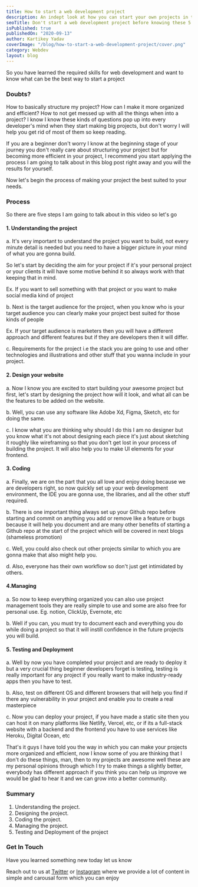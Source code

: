 ```yaml
---
title: How to start a web development project
description: An indept look at how you can start your own projects in the world of web development
seoTitle: Don't start a web development project before knowing these 5 fundamental things, build your web development project using these, and see the difference confident.
isPublished: true
publishedOn: "2020-09-13"
author: Kartikey Yadav
coverImage: "/blog/how-to-start-a-web-development-project/cover.png"
category: Webdev
layout: blog
---
```


So you have learned the required skills for web development and want to know what can be the best way to start a project

### **Doubts?**

How to basically structure my project? How can I make it more organized and efficient? How to not get messed up with all the things when into a project? I know I know these kinds of questions pop up into every developer's mind when they start making big projects, but don't worry I will help you get rid of most of them so keep reading.

If you are a beginner don't worry I know at the beginning stage of your journey you don't really care about structuring your project but for becoming more efficient in your project, I recommend you start applying the process I am going to talk about in this blog post right away and you will the results for yourself.

Now let's begin the process of making your project the best suited to your needs.

### **Process**

So there are five steps I am going to talk about in this video so let's go

<!-- ![Thinking of project](/assets/undraw_software_engineer_lvl5.png "Understanding the project") -->

#### 1. Understanding the project

a. It's very important to understand the project you want to build, not every minute detail is needed but you need to have a bigger picture in your mind of what you are gonna build.

So let's start by deciding the aim for your project if it's your personal project or your clients it will have some motive behind it so always work with that keeping that in mind.

Ex. If you want to sell something with that project or you want to make social media kind of project

b. Next is the target audience for the project, when you know who is your target audience you can clearly make your project best suited for those kinds of people

Ex. If your target audience is marketers then you will have a different approach and different features but if they are developers then it will differ.

c. Requirements for the project i.e the stack you are going to use and other technologies and illustrations and other stuff that you wanna include in your project.

<!-- ![Designing the project](/assets/undraw_design_tools_42tf-1-.png "Designing the project") -->

#### 2. Design your website

a. Now I know you are excited to start building your awesome project but first, let's start by designing the project how will it look, and what all can be the features to be added on the website.

b. Well, you can use any software like Adobe Xd, Figma, Sketch, etc for doing the same.

c. I know what you are thinking why should I do this I am no designer but you know what it's not about designing each piece it's just about sketching it roughly like wireframing so that you don't get lost in your process of building the project. It will also help you to make UI elements for your frontend.

<!-- ![Coding the project](/assets/undraw_coding_6mjf.png "Coding the project") -->

#### 3. Coding

a. Finally, we are on the part that you all love and enjoy doing because we are developers right, so now quickly set up your web development environment, the IDE you are gonna use, the libraries, and all the other stuff required.

b. There is one important thing always set up your Github repo before starting and commit on anything you add or remove like a feature or bugs because it will help you document and are many other benefits of starting a Github repo at the start of the project which will be covered in next blogs (shameless promotion)

c. Well, you could also check out other projects similar to which you are gonna make that also might help you.

d. Also, everyone has their own workflow so don't just get intimidated by others.

<!-- ![Managing the project](/assets/timemanagement.png "Time management") -->

#### 4.Managing

a. So now to keep everything organized you can also use project management tools they are really simple to use and some are also free for personal use. Eg. notion, ClickUp, Evernote, etc

b. Well if you can, you must try to document each and everything you do while doing a project so that it will instill confidence in the future projects you will build.

<!-- ![Deploying the project](/assets/undraw_uploading_go67.png "Deploying the project") -->

#### 5. Testing and Deployment

a. Well by now you have completed your project and are ready to deploy it but a very crucial thing beginner developers forget is testing, testing is really important for any project if you really want to make industry-ready apps then you have to test.

b. Also, test on different OS and different browsers that will help you find if there any vulnerability in your project and enable you to create a real masterpiece

c. Now you can deploy your project, if you have made a static site then you can host it on many platforms like Netlify, Vercel, etc, or if its a full-stack website with a backend and the frontend you have to use services like Heroku, Digital Ocean, etc

That's it guys I have told you the way in which you can make your projects more organized and efficient, now I know some of you are thinking that I don't do these things, man, then to my projects are awesome well these are my personal opinions through which I try to make things a slightly better, everybody has different approach if you think you can help us improve we would be glad to hear it and we can grow into a better community.

### Summary

1. Understanding the project.
2. Designing the project.
3. Coding the project.
4. Managing the project.
5. Testing and Deployment of the project

### Get In Touch

Have you learned something new today let us know

Reach out to us at [Twitter](https://twitter.com/aviatecoders) or [Instagram](https://www.instagram.com/aviatecoders/) where we provide a lot of content in simple and carousal form which you can enjoy
